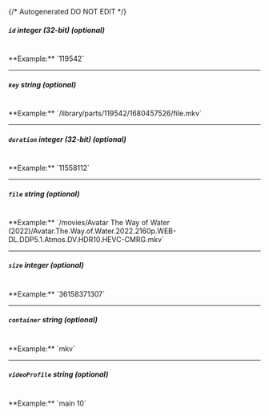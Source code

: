 {/* Autogenerated DO NOT EDIT  */}
##### `id` _integer (32-bit) (optional)_
<br/>
**Example:** `119542`

---
##### `key` _string (optional)_
<br/>
**Example:** `/library/parts/119542/1680457526/file.mkv`

---
##### `duration` _integer (32-bit) (optional)_
<br/>
**Example:** `11558112`

---
##### `file` _string (optional)_
<br/>
**Example:** `/movies/Avatar The Way of Water (2022)/Avatar.The.Way.of.Water.2022.2160p.WEB-DL.DDP5.1.Atmos.DV.HDR10.HEVC-CMRG.mkv`

---
##### `size` _integer (optional)_
<br/>
**Example:** `36158371307`

---
##### `container` _string (optional)_
<br/>
**Example:** `mkv`

---
##### `videoProfile` _string (optional)_
<br/>
**Example:** `main 10`


